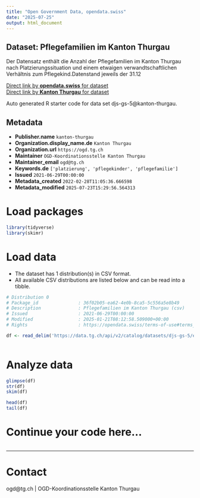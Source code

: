 ```yaml
---
title: "Open Government Data, opendata.swiss"
date: "2025-07-25"
output: html_document
---
```


## Dataset: Pflegefamilien im Kanton Thurgau

Der Datensatz enthält die Anzahl der Pflegefamilien im Kanton Thurgau nach Platzierungssituation und einem etwaigen verwandtschaftlichen Verhältnis zum Pflegekind.Datenstand jeweils der 31.12

[Direct link by **opendata.swiss** for dataset](https://opendata.swiss/de/dataset/pflegefamilien-im-kanton-thurgau1)<br>
[Direct link by **Kanton Thurgau** for dataset](https://data.tg.ch/explore/dataset/djs-gs-5/)

Auto generated R starter code for data set djs-gs-5@kanton-thurgau.

## Metadata

- **Publisher.name** `kanton-thurgau`
- **Organization.display_name.de** `Kanton Thurgau`
- **Organization.url** `https://ogd.tg.ch`
- **Maintainer** `OGD-Koordinationsstelle Kanton Thurgau`
- **Maintainer_email** `ogd@tg.ch`
- **Keywords.de** `['platzierung', 'pflegekinder', 'pflegefamilie']`
- **Issued** `2021-06-29T00:00:00`
- **Metadata_created** `2022-02-28T11:05:36.666598`
- **Metadata_modified** `2025-07-23T15:29:56.564313`


# Load packages

```r

library(tidyverse)
library(skimr)

```

# Load data

-   The dataset has 1 distribution(s) in CSV format.
-   All available CSV distributions are listed below and can be read into a tibble.

```r

# Distribution 0
# Package_id               : 36f02b05-ea62-4e0b-8ca5-5c556a5e8b49
# Description              : Pflegefamilien im Kanton Thurgau (csv)
# Issued                   : 2021-06-29T00:00:00
# Modified                 : 2025-01-21T08:12:58.509000+00:00
# Rights                   : https://opendata.swiss/terms-of-use#terms_by

df <- read_delim('https://data.tg.ch/api/v2/catalog/datasets/djs-gs-5/exports/csv?use_labels=true')



```

# Analyze data

```r

glimpse(df)
str(df)
skim(df)

head(df)
tail(df)

```

# Continue your code here...

```r

```

------------------------------------------------------------------------

# Contact

ogd@tg.ch | OGD-Koordinationsstelle Kanton Thurgau

